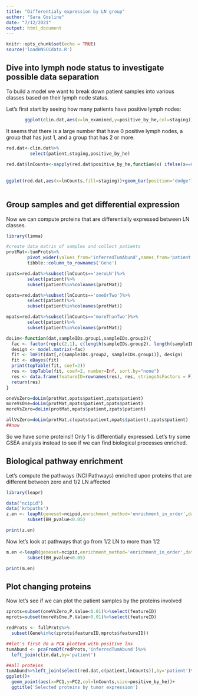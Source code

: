 ```yaml
---
title: "Differentialy expression by LN group"
author: "Sara Gosline"
date: "7/12/2021"
output: html_document
---
```


```r
knitr::opts_chunk$set(echo = TRUE)
source('loadHNSCCdata.R')
```


## Dive into lymph node status to investigate possible data separation

To build a model we want to break down patient samples into various classes based on their lymph node status. 

Let's first start by seeing how many patients have positive lymph nodes:

```r
       ggplot(clin.dat,aes(x=ln_examined,y=positive_by_he,col=staging))+geom_point()
```
       
It seems that there is a large number that have 0 positive lymph nodes, a group that has just 1, and a group that has 2 or more.
```r
       
red.dat<-clin.dat%>%
         select(patient,staging,positive_by_he)
       
red.dat$lnCounts<-sapply(red.dat$positive_by_he,function(x) ifelse(x==0,'zeroLN',ifelse(x>2,'moreThanTwo','oneOrTwo')))
       
       
ggplot(red.dat,aes(x=lnCounts,fill=staging))+geom_bar(position='dodge')
    
```

## Group samples and get differential expression

Now we can compute proteins that are differentially expressed between LN classes.

```r
library(limma)

#create data matrix of samples and collect patients
protMat<-tumProts%>%
        pivot_wider(values_from='inferredTumAbund',names_from='patient')%>%
        tibble::column_to_rownames('Gene')

zpats=red.dat%>%subset(lnCounts=='zeroLN')%>%
        select(patient)%>%
        subset(patient%in%colnames(protMat))

opats=red.dat%>%subset(lnCounts=='oneOrTwo')%>%
        select(patient)%>%
        subset(patient%in%colnames(protMat))

mpats=red.dat%>%subset(lnCounts=='moreThanTwo')%>%
        select(patient)%>%
        subset(patient%in%colnames(protMat))

doLim<-function(dat,sampleIDs.group1,sampleIDs.group2){
  fac <- factor(rep(c(2,1), c(length(sampleIDs.group2), length(sampleIDs.group1))))
  design <- model.matrix(~fac)
  fit <- lmFit(dat[,c(sampleIDs.group2, sampleIDs.group1)], design)
  fit <- eBayes(fit)
  print(topTable(fit, coef=2))
  res <- topTable(fit, coef=2, number=Inf, sort.by="none")
  res <- data.frame(featureID=rownames(res), res, stringsAsFactors = F)
  return(res)
}

oneVsZero=doLim(protMat,opats$patient,zpats$patient)
moreVsOne=doLim(protMat,mpats$patient,opats$patient)
moreVsZero=doLim(protMat,mpats$patient,zpats$patient)

allVsZero=doLim(protMat,c(opats$patient,mpats$patient),zpats$patient)
##now 
```

So we have some proteins!! Only 1 is differentially expressed. Let's try some GSEA analysis instead to see if we can find biological processes enriched.

## Biological pathway enrichment

Let's compute the pathways (NCI Pathways) enriched upon proteins that are different between zero and 1/2 LN affected

```r
library(leapr)

data("ncipid")
data('krbpaths')
z.en <- leapR(geneset=ncipid,enrichment_method='enrichment_in_order',datamatrix=oneVsZero,primary_columns='logFC')%>%
        subset(BH_pvalue<0.05)

print(z.en)

```

Now let's look at pathways that go from 1/2 LN to more than 1/2

```r

m.en <-leapR(geneset=ncipid,enrichment_method='enrichment_in_order',datamatrix=moreVsOne,primary_columns='logFC')%>%
        subset(BH_pvalue<0.05)

print(m.en)

```

## Plot changing proteins

Now let's see if we can plot the patient samples by the proteins involved


```r
zprots=subset(oneVsZero,P.Value<0.01)%>%select(featureID)
mprots=subset(moreVsOne,P.Value<0.01)%>%select(featureID)

redProts <- fullProts%>%
  subset(Gene%in%c(zprots$featureID,mprots$featureID))

##let's first do a PCA plotted with positive lns
tumAbund <- pcaFromDf(redProts,'inferredTumAbund')%>%
  left_join(clin.dat,by='patient')

##all proteins
tumAbund%>%left_join(select(red.dat,c(patient,lnCounts)),by='patient')%>%
ggplot()+
  geom_point(aes(x=PC1,y=PC2,col=lnCounts,size=positive_by_he))+
  ggtitle('Selected proteins by tumor expression')

```
